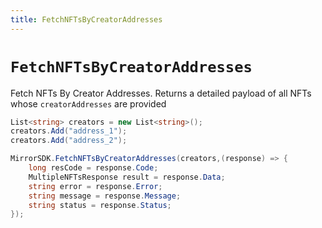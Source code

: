 ```yaml
---
title: FetchNFTsByCreatorAddresses
---
```


# `FetchNFTsByCreatorAddresses`

Fetch NFTs By Creator Addresses. Returns a detailed payload of all NFTs whose `creatorAddresses`
are provided

```csharp
List<string> creators = new List<string>();
creators.Add("address_1");
creators.Add("address_2");

MirrorSDK.FetchNFTsByCreatorAddresses(creators,(response) => {
    long resCode = response.Code;
    MultipleNFTsResponse result = response.Data;
    string error = response.Error;
    string message = response.Message;
    string status = response.Status;
});
```
